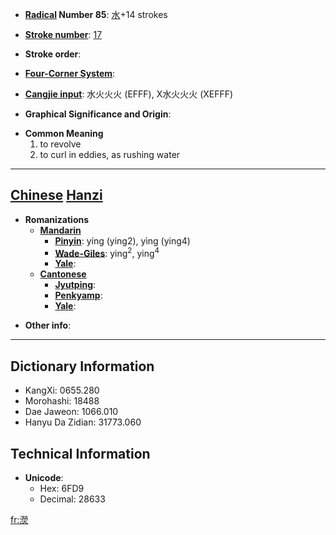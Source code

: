 * '''[[Wiktionary:Chinese radical index| Radical]] Number 85''': [[Wiktionary:Chinese radical index 水|水]]+14 strokes

* '''[[Wiktionary:Chinese total strokes index|Stroke number]]''': [[Wiktionary:Chinese total strokes index 17|17]]

* '''Stroke order''': 

* '''[[Wiktionary:Chinese four corner index|Four-Corner System]]''': 

* '''[[Wiktionary:Chinese Cangjie index|Cangjie input]]''': 水火火火 (EFFF), X水火火火 (XEFFF)

* '''Graphical Significance and Origin''': 

* '''Common Meaning'''
*#to revolve
*# to curl in eddies, as rushing water


----

== [[Chinese]] [[Hanzi]] ==

* '''Romanizations'''
** '''[[Mandarin]]'''
*** '''[[Pinyin]]''': yíng (ying2), yìng (ying4)
*** '''[[Wade-Giles]]''': ying<sup>2</sup>, ying<sup>4</sup>
*** '''[[Yale]]''': 
** '''[[Cantonese]]'''
*** '''[[Jyutping]]''':
*** '''[[Penkyamp]]''': 
*** '''[[Yale]]''': 

* '''Other info''': 

----

== Dictionary Information ==

* KangXi: 0655.280
* Morohashi: 18488
* Dae Jaweon: 1066.010
* Hanyu Da Zidian: 31773.060

== Technical Information ==

* '''Unicode''':
** Hex: 6FD9
** Decimal: 28633

[[fr:濙]]